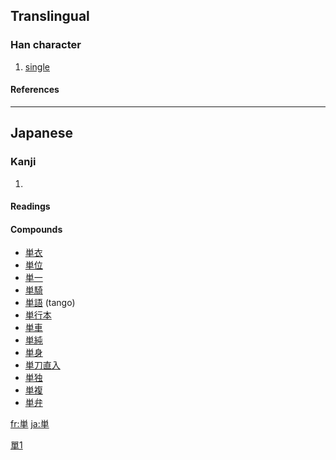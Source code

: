 {{see|單}}

==Translingual==
===Han character===
{{Han char|rn=24|rad=十|as=07|sn=9|four=|canj=火田十 (FWJ)}}
# [[single]]
====References====
{{Han ref|kx=0157.051|dkj=02752|dj=0360.020|hdz=10047.031|uh=5358|ud=21336}}
----
==Japanese==
===Kanji===
{{ja-kanji|grade=4|rs=十07}}
# {{defn|Japanese}} 
====Readings====
{{ja-readings|on=[[たん]] (tan)|kun=[[ひとえ]] (hitoe)}}

====Compounds====
*[[単衣]]
*[[単位]]
*[[単一]]
*[[単騎]]
*[[単語]] (tango)
*[[単行本]]
*[[単車]]
*[[単純]]
*[[単身]]
*[[単刀直入]]
*[[単独]]
*[[単複]]
*[[単弁]]

[[Category:CJKV characters simplified differently in Japan and China|單1]]

[[fr:単]]
[[ja:単]]